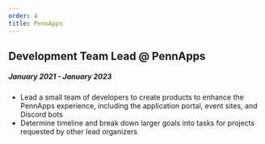 ```yaml
---
order: 4
title: PennApps
---
```


## Development Team Lead @ PennApps
##### January 2021 - January 2023
- Lead a small team of developers to create products to enhance the PennApps experience, including the application portal, event sites, and Discord bots
- Determine timeline and break down larger goals into tasks for projects requested by other lead organizers